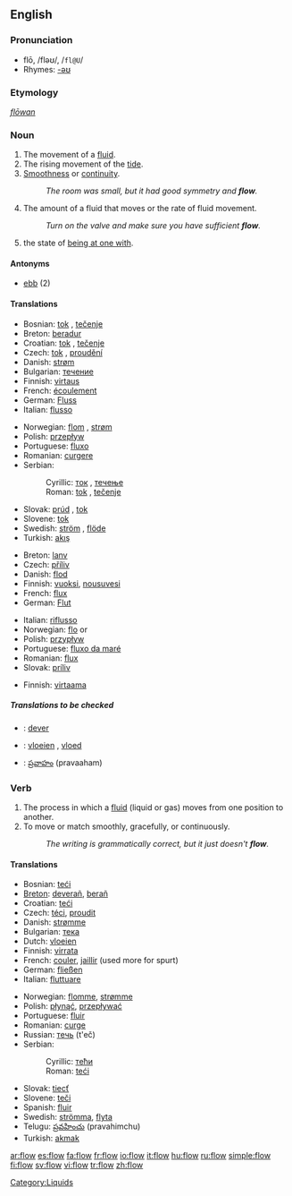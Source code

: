 {{wikipedia}}{{wikipedia|flow (psychology)}}
==English==

===Pronunciation===
*flō, /fləʊ/, /<tt>fl@U</tt>/
*Rhymes: [[Rhymes:English:-əʊ|-əʊ]]

===Etymology===
{{OE.}} ''[[flōwan]]''

===Noun===
{{en-noun|s|-}}

# The movement of a [[fluid]].
# The rising movement of the [[tide]].
# [[smoothness|Smoothness]] or [[continuity]].
#:''The room was small, but it had good symmetry and '''flow'''.''
# The amount of a fluid that moves or the rate of fluid movement.
#:''Turn on the valve and make sure you have sufficient '''flow'''.''
# {{psychology}} the state of [[be at one with|being at one with]].

====Antonyms====
*[[ebb]] (2)

====Translations====
{{trans-top|the movement of a fluid}}
*Bosnian: [[tok]] {{m}}, [[tečenje]] {{n}}
*Breton: [[beradur]] {{m}}
*Croatian: [[tok]] {{m}}, [[tečenje]] {{n}}
*Czech: [[tok]] {{m}}, [[proudění]] {{n}}
*Danish: [[strøm]] {{c}}
*Bulgarian: [[течение]] {{n}}
*Finnish: [[virtaus]]
*French: [[écoulement]] {{m}}
*German: [[Fluss]] {{m}}
*Italian: [[flusso]] {{m}}
{{trans-mid}}
*Norwegian: [[flom]] {{m}}, [[strøm]] {{m}}
*Polish: [[przepływ]] {{m}}
*Portuguese: [[fluxo]] {{m}}
*Romanian: [[curgere]] {{f}}
*Serbian:
*:Cyrillic: [[ток]] {{m}}, [[течење]] {{n}}
*:Roman: [[tok#Serbian|tok]] {{m}}, [[tečenje#Serbian|tečenje]] {{n}}
*Slovak: [[prúd]] {{m}}, [[tok]] {{m}}
*Slovene: [[tok]] {{m}}
*Swedish: [[ström]] {{c}}, [[flöde]] {{n}}
*Turkish: [[akış]]
{{trans-bottom}}

{{trans-top|the rising movement of the tide}}
*Breton: [[lanv]] {{m}}
*Czech: [[příliv]] {{m}}
*Danish: [[flod]]
*Finnish: [[vuoksi]], [[nousuvesi]]
*French: [[flux]] {{m}}
*German: [[Flut]] {{f}}
{{trans-mid}}
*Italian: [[riflusso]] {{n}}
*Norwegian: [[flo]] {{f}} or {{m}}
*Polish: [[przypływ]] {{m}}
*Portuguese: [[fluxo da maré]]
*Romanian: [[flux]] {{n}}
*Slovak: [[príliv]] {{m}}
{{trans-bottom}}

{{trans-top|rate of fluid movement}}
*Finnish: [[virtaama]]
{{trans-bottom}}

{{trans-top|being at one with}}
{{trans-bottom}}

=====Translations to be checked=====
{{checktrans}}

*{{ttbc|Breton}}: [[dever]] {{m}}
*{{ttbc|Dutch}}: [[vloeien]] {{n}}, [[vloed]] {{m}}
*{{ttbc|Telugu}}: [[ప్రవాహం]] (pravaaham)

===Verb===
{{en-verb}}

# The process in which a [[fluid]] (liquid or gas) moves from one position to another.
# To move or match smoothly, gracefully, or continuously.
#:''The writing is grammatically correct, but it just doesn't '''flow'''.''

====Translations====
{{trans-top}}
*Bosnian: [[teći]]
*[[Breton]]: [[deverañ]], [[berañ]]
*Croatian: [[teći]]
*Czech: [[téci]], [[proudit]]
*Danish: [[strømme]]
*Bulgarian: [[тека]]
*Dutch: [[vloeien]]
*Finnish: [[virrata]]
*French: [[couler]], [[jaillir]] (used more for spurt)
*German: [[fließen]]
*Italian: [[fluttuare]]
{{trans-mid}}
*Norwegian: [[flomme]], [[strømme]]
*Polish: [[płynąć]], [[przepływać]]
*Portuguese: [[fluir]]
*Romanian: [[curge]]
*Russian: [[течь]] (t'eč)
*Serbian:
*:Cyrillic: [[тећи]]
*:Roman: [[teći#Serbian|teći]]
*Slovak: [[tiecť]]
*Slovene: [[teči]]
*Spanish: [[fluir]]
*Swedish: [[strömma]], [[flyta]]
*Telugu: [[ప్రవహించు]] (pravahimchu)
*Turkish: [[akmak]]
{{trans-bottom}}

[[Category:Liquids]]

[[ar:flow]]
[[es:flow]]
[[fa:flow]]
[[fr:flow]]
[[io:flow]]
[[it:flow]]
[[hu:flow]]
[[ru:flow]]
[[simple:flow]]
[[fi:flow]]
[[sv:flow]]
[[vi:flow]]
[[tr:flow]]
[[zh:flow]]
